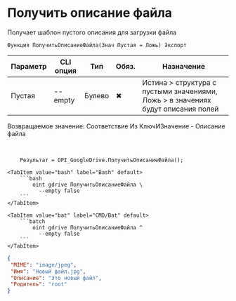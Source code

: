 ﻿---
sidebar_position: 10
description: Получить описание файла и другие функции для работы с Google Drive в Открытом пакете интеграций - бесплатной open-source библиотеке интеграций для 1С:Предприятие 8, OneScript и CLI
keywords: [1C, 1С, 1С:Предприятие, 1С:Предприятие 8.3, API, Интеграция, Сервисы, Обмен, OneScript, CLI, Google Drive]
---


# Получить описание файла
 Получает шаблон пустого описания для загрузки файла



`Функция ПолучитьОписаниеФайла(Знач Пустая = Ложь) Экспорт`

  | Параметр | CLI опция | Тип | Обяз. | Назначение |
  |-|-|-|-|-|
  | Пустая | --empty | Булево | &#x2716; | Истина > структура с пустыми значениями, Ложь > в значениях будут описания полей |

  
  Возвращаемое значение:   Соответствие Из КлючИЗначение - Описание файла

<br/>




```bsl title="Пример использования для 1С:Предприятие/OneScript"
    Результат = OPI_GoogleDrive.ПолучитьОписаниеФайла();
```
    

 <Tabs>
  
    <TabItem value="bash" label="Bash" default>
        ```bash
            oint gdrive ПолучитьОписаниеФайла \
              --empty false
        ```
    </TabItem>
  
    <TabItem value="bat" label="CMD/Bat" default>
        ```batch
            oint gdrive ПолучитьОписаниеФайла ^
              --empty false
        ```
    </TabItem>
</Tabs>


```json title="Результат"
{
 "MIME": "image/jpeg",
 "Имя": "Новый файл.jpg",
 "Описание": "Это новый файл",
 "Родитель": "root"
}
```
